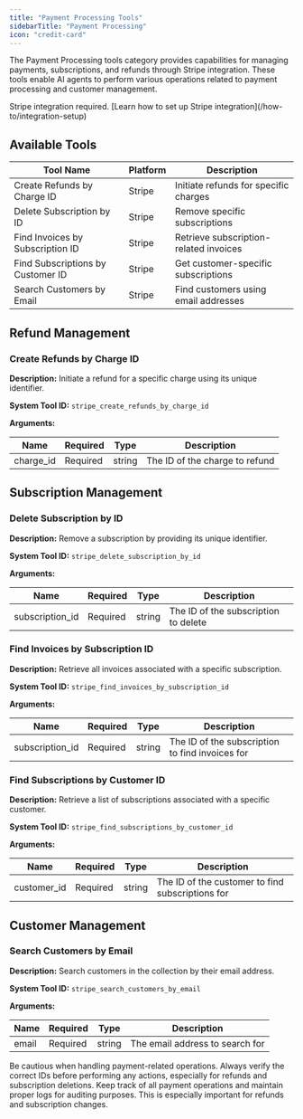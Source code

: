 ```yaml
---
title: "Payment Processing Tools"
sidebarTitle: "Payment Processing"
icon: "credit-card"
---
```


The Payment Processing tools category provides capabilities for managing payments, subscriptions, and refunds through Stripe integration. These tools enable AI agents to perform various operations related to payment processing and customer management.

<Note>
  Stripe integration required. [Learn how to set up Stripe
  integration](/how-to/integration-setup)
</Note>

## Available Tools

| Tool Name | Platform | Description |
| --------- | -------- | ----------- |
| Create Refunds by Charge ID | Stripe | Initiate refunds for specific charges |
| Delete Subscription by ID | Stripe | Remove specific subscriptions |
| Find Invoices by Subscription ID | Stripe | Retrieve subscription-related invoices |
| Find Subscriptions by Customer ID | Stripe | Get customer-specific subscriptions |
| Search Customers by Email | Stripe | Find customers using email addresses |

## Refund Management

### Create Refunds by Charge ID

**Description:**
Initiate a refund for a specific charge using its unique identifier.

**System Tool ID:** `stripe_create_refunds_by_charge_id`

**Arguments:**

| Name | Required | Type | Description |
| ---- | -------- | ---- | ----------- |
| charge_id | Required | string | The ID of the charge to refund |

## Subscription Management

### Delete Subscription by ID

**Description:**
Remove a subscription by providing its unique identifier.

**System Tool ID:** `stripe_delete_subscription_by_id`

**Arguments:**

| Name | Required | Type | Description |
| ---- | -------- | ---- | ----------- |
| subscription_id | Required | string | The ID of the subscription to delete |

### Find Invoices by Subscription ID

**Description:**
Retrieve all invoices associated with a specific subscription.

**System Tool ID:** `stripe_find_invoices_by_subscription_id`

**Arguments:**

| Name | Required | Type | Description |
| ---- | -------- | ---- | ----------- |
| subscription_id | Required | string | The ID of the subscription to find invoices for |

### Find Subscriptions by Customer ID

**Description:**
Retrieve a list of subscriptions associated with a specific customer.

**System Tool ID:** `stripe_find_subscriptions_by_customer_id`

**Arguments:**

| Name | Required | Type | Description |
| ---- | -------- | ---- | ----------- |
| customer_id | Required | string | The ID of the customer to find subscriptions for |

## Customer Management

### Search Customers by Email

**Description:**
Search customers in the collection by their email address.

**System Tool ID:** `stripe_search_customers_by_email`

**Arguments:**

| Name | Required | Type | Description |
| ---- | -------- | ---- | ----------- |
| email | Required | string | The email address to search for |

<Warning>
  Be cautious when handling payment-related operations. Always verify the correct IDs
  before performing any actions, especially for refunds and subscription deletions.
</Warning>

<Tip>
  Keep track of all payment operations and maintain proper logs for auditing
  purposes. This is especially important for refunds and subscription changes.
</Tip>